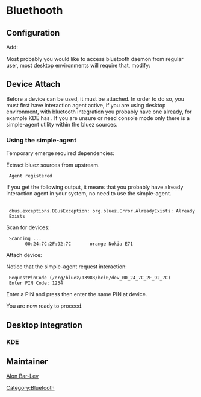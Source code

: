 = Bluethooth =

== Configuration ==

{{Kernel||<pre>
  [*] Networking support  --->
    <M>   Bluetooth subsystem support  --->
      [*]   L2CAP protocol support
      Bluetooth device drivers  --->
         <M> HCI USB driver
</pre>}}

Add:
{{File|/etc/conf.d/modules|<pre>
modules="${modules} bluethooth"
</pre>}}

{{Root|emerge net-wireless/bluez}}

{{Root|rc-update add bluetooth default}}
{{Root|/etc/init.d/bluetooth start}}

Most probably you would like to access bluetooth daemon from regular user, most desktop environments will require that, modify:
{{File|/etc/dbus-1/system.d/bluetooth.conf|<pre>
  <policy context="default">
<!-- @LOCAL-BEGIN -->
    <allow send_destination="org.bluez"/>
<!-- @LOCAL-END -->
  </policy>
</pre>}}
{{Root|/etc/init.d/dbus reload}}

== Device Attach ==

Before a device can be used, it must be attached. In order to do so, you must first have interaction agent active, if you are using desktop environment, with bluetooth integration you probably have one already, for example KDE has {{Package|net-wireless/bluedevil}}. If you are unsure or need console mode only there is a simple-agent utility within the bluez sources.

=== Using the simple-agent ===

Temporary emerge required dependencies:
{{Root|emerge dev-python/dbus-python|dev-python/pygobject}}

Extract bluez sources from upstream.
{{Root|tar -xf bluez-0.96.tar.bz}}
{{Root|cd bluez-0.96/test}}

{{Root|python2 ./simple-agent}}
  Agent registered

If you get the following output, it means that you probably have already interaction agent in your system, no need to use the simple-agent.
  <snip>
  dbus.exceptions.DBusException: org.bluez.Error.AlreadyExists: Already Exists

Scan for devices:
{{Root|hcitool scan}}
  Scanning ...
        00:24:7C:2F:92:7C       orange Nokia E71

Attach device:
{{Root|hcitool cc 00:24:7C:2F:92:7C && hcitool auth 00:24:7C:2F:92:7C}}

Notice that the simple-agent request interaction:
  RequestPinCode (/org/bluez/13983/hci0/dev_00_24_7C_2F_92_7C)
  Enter PIN Code: 1234

Enter a PIN and press <Enter> then enter the same PIN at device.

You are now ready to proceed.

== Desktop integration ==

=== KDE ===

{{Root|emerge net-wireless/bluedevil}}

== Maintainer ==

[[User:Alonbl|Alon Bar-Lev]]

{{AuthorList|{{Author|Alon Bar-Lev|2011-11-17|type=original}}}}

[[Category:Bluetooth]]
